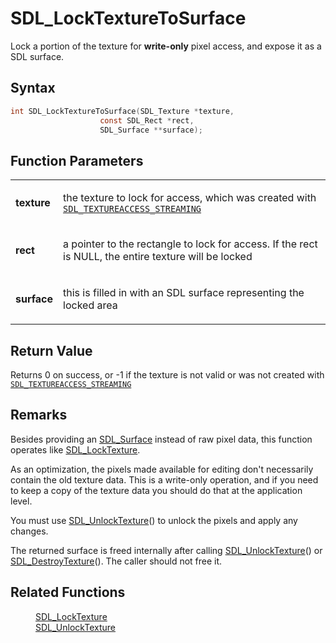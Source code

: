 = SDL_LockTextureToSurface =

Lock a portion of the texture for '''write-only''' pixel access, and expose it as a SDL surface.

== Syntax ==

<syntaxhighlight lang='c'>
int SDL_LockTextureToSurface(SDL_Texture *texture,
                    const SDL_Rect *rect,
                    SDL_Surface **surface);
</syntaxhighlight>

== Function Parameters ==

{|
|'''texture'''
|the texture to lock for access, which was created with <code>[[SDL_TEXTUREACCESS_STREAMING]]</code>
|-
|'''rect'''
|a pointer to the rectangle to lock for access. If the rect is NULL, the entire texture will be locked
|-
|'''surface'''
|this is filled in with an SDL surface representing the locked area
|}

== Return Value ==

Returns 0 on success, or -1 if the texture is not valid or was not created
with <code>[[SDL_TEXTUREACCESS_STREAMING]]</code>

== Remarks ==

Besides providing an [[SDL_Surface]] instead of raw pixel data, this
function operates like [[SDL_LockTexture]].

As an optimization, the pixels made available for editing don't necessarily
contain the old texture data. This is a write-only operation, and if you
need to keep a copy of the texture data you should do that at the
application level.

You must use [[SDL_UnlockTexture]]() to unlock the pixels and apply any
changes.

The returned surface is freed internally after calling
[[SDL_UnlockTexture]]() or [[SDL_DestroyTexture]](). The caller should not
free it.

== Related Functions ==

:[[SDL_LockTexture]]
:[[SDL_UnlockTexture]]



